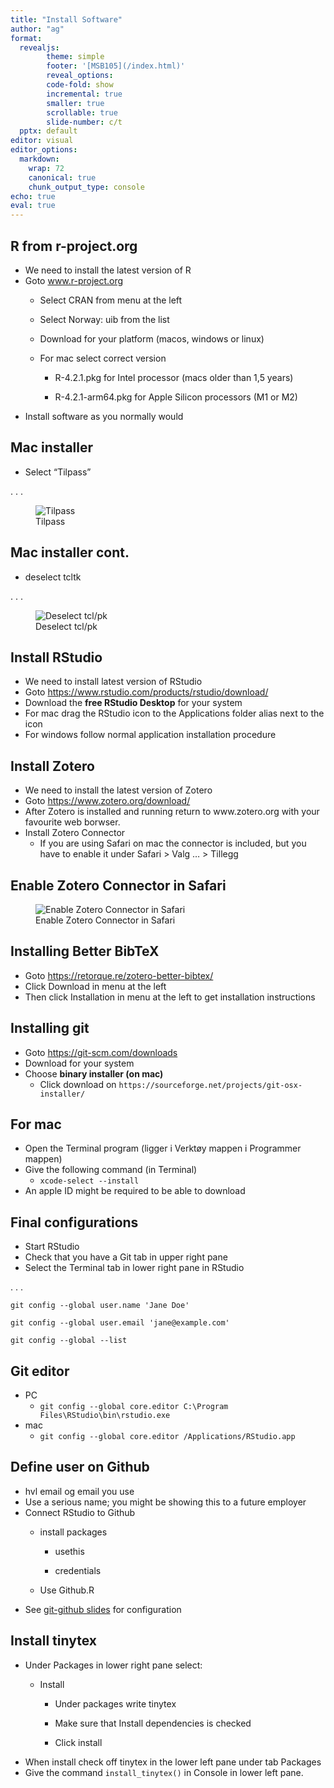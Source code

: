 ```yaml
---
title: "Install Software"
author: "ag"
format:
  revealjs:
        theme: simple
        footer: '[MSB105](/index.html)'
        reveal_options:
        code-fold: show
        incremental: true
        smaller: true
        scrollable: true
        slide-number: c/t
  pptx: default
editor: visual
editor_options:
  markdown:
    wrap: 72
    canonical: true
    chunk_output_type: console
echo: true
eval: true
---
```


## R from r-project.org

-   We need to install the latest version of R
-   Goto [www.r-project.org](https://www.r-project.org)
    -   Select CRAN from menu at the left

    -   Select Norway: uib from the list

    -   Download for your platform (macos, windows or linux)

    -   For mac select correct version

        -   R-4.2.1.pkg for Intel processor (macs older than 1,5 years)

        -   R-4.2.1-arm64.pkg for Apple Silicon processors (M1 or M2)
-   Install software as you normally would

## Mac installer

-   Select "Tilpass"

. . .

![Tilpass](tilpass.png)

## Mac installer cont.

-   deselect tcltk

. . .

![Deselect tcl/pk](deselect-tcltk.png)

## Install RStudio

-   We need to install latest version of RStudio
-   Goto <https://www.rstudio.com/products/rstudio/download/>
-   Download the **free RStudio Desktop** for your system
-   For mac drag the RStudio icon to the Applications folder alias next
    to the icon
-   For windows follow normal application installation procedure

## Install Zotero

-   We need to install the latest version of Zotero
-   Goto <https://www.zotero.org/download/>
-   After Zotero is installed and running return to www.zotero.org with
    your favourite web borwser.
-   Install Zotero Connector
    -   If you are using Safari on mac the connector is included, but
        you have to enable it under Safari \> Valg ... \> Tillegg

## Enable Zotero Connector in Safari

![Enable Zotero Connector in Safari](safari-enable-zotero-connector.png)

## Installing Better BibTeX

-   Goto <https://retorque.re/zotero-better-bibtex/>
-   Click Download in menu at the left
-   Then click Installation in menu at the left to get installation
    instructions

## Installing git

-   Goto <https://git-scm.com/downloads>
-   Download for your system
-   Choose **binary installer (on mac)**
    -   Click download on
        `https://sourceforge.net/projects/git-osx-installer/`

## For mac

-   Open the Terminal program (ligger i Verktøy mappen i Programmer
    mappen)
-   Give the following command (in Terminal)
    -   `xcode-select --install`
-   An apple ID might be required to be able to download

## Final configurations

-   Start RStudio
-   Check that you have a Git tab in upper right pane
-   Select the Terminal tab in lower right pane in RStudio

. . .

`git config --global user.name 'Jane Doe'`

`git config --global user.email 'jane@example.com'`

`git config --global --list`

## Git editor

-   PC
    -   `git config --global core.editor C:\Program Files\RStudio\bin\rstudio.exe`
-   mac
    -   `git config --global core.editor /Applications/RStudio.app`

## Define user on Github

-   hvl email og email you use
-   Use a serious name; you might be showing this to a future employer
-   Connect RStudio to Github
    -   install packages

        -   usethis

        -   credentials

    -   Use Github.R
-   See [git-github slides](../git-github/git-github.qmd) for
    configuration

## Install tinytex

-   Under Packages in lower right pane select:
    -   Install

        -   Under packages write tinytex

        -   Make sure that Install dependencies is checked

        -   Click install
-   When install check off tinytex in the lower left pane under tab
    Packages
-   Give the command `install_tinytex()` in Console in lower left pane.
